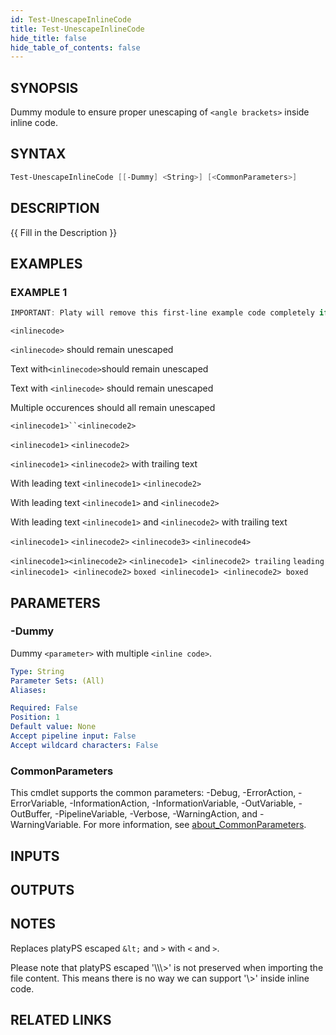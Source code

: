 ```yaml
---
id: Test-UnescapeInlineCode
title: Test-UnescapeInlineCode
hide_title: false
hide_table_of_contents: false
---
```


## SYNOPSIS

Dummy module to ensure proper unescaping of `<angle brackets>` inside inline code.

## SYNTAX

```powershell
Test-UnescapeInlineCode [[-Dummy] <String>] [<CommonParameters>]
```

## DESCRIPTION

{{ Fill in the Description }}

## EXAMPLES

### EXAMPLE 1

```powershell
IMPORTANT: Platy will remove this first-line example code completely if you use a bracket here.
```

`<inlinecode>`

`<inlinecode>` should remain unescaped

Text with`<inlinecode>`should remain unescaped

Text with `<inlinecode>` should remain unescaped

Multiple occurences should all remain unescaped

`<inlinecode1>``<inlinecode2>`

`<inlinecode1>` `<inlinecode2>`

`<inlinecode1>` `<inlinecode2>` with trailing text

With leading text `<inlinecode1>` `<inlinecode2>`

With leading text `<inlinecode1>` and `<inlinecode2>`

With leading text `<inlinecode1>` and `<inlinecode2>` with trailing text

`<inlinecode1>` `<inlinecode2>` `<inlinecode3>` `<inlinecode4>`

`<inlinecode1><inlinecode2>`
`<inlinecode1> <inlinecode2> trailing`
`leading <inlinecode1> <inlinecode2>`
`boxed <inlinecode1> <inlinecode2> boxed`

## PARAMETERS

### -Dummy

Dummy `<parameter>` with multiple `<inline code>`.

```yaml
Type: String
Parameter Sets: (All)
Aliases:

Required: False
Position: 1
Default value: None
Accept pipeline input: False
Accept wildcard characters: False
```

### CommonParameters

This cmdlet supports the common parameters: -Debug, -ErrorAction, -ErrorVariable, -InformationAction, -InformationVariable, -OutVariable, -OutBuffer, -PipelineVariable, -Verbose, -WarningAction, and -WarningVariable. For more information, see [about_CommonParameters](http://go.microsoft.com/fwlink/?LinkID=113216).

## INPUTS

## OUTPUTS

## NOTES

Replaces platyPS escaped `&lt;` and `>` with `<` and `>`.

Please note that platyPS escaped '&bsol;&bsol;&bsol;&gt;' is not preserved when
importing the file content.
This means there is no way we can support '&bsol;&gt;'
inside inline code.

## RELATED LINKS
